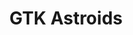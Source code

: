 ---
title: GTK Astroids
description: Simple Astroids clone using assets from Kenney's Space Shooter Redux and Space Shooter Extension. The pace of this tutorial will be slightly faster than previous tutorials. As concepts that were introduced one at a time before will now be grouped into a single step. This tutorial will not be drastically different from the Invaders tutorial. We will mainly focus on movement, direction and acceleration. And how to draw the same sprite multiple times to create a wrapping effect.
pubDate: Nov. 12, 2017
heroImage: /tuts/gtk-ast/astroids_16.png
source: https://github.com/kion-dgl/DashGL-GTK-Astroids-Tutorial
---